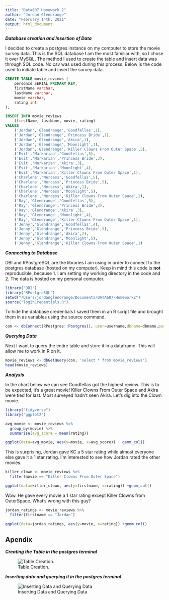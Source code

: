 ```yaml
---
title: "Data607 Homework 2"
author: "Jordan Glendrange"
date: "February 14th, 2021"
output: html_document
---
```


***Database creation and Insertion of Data***

I decided to create a postgres instance on my computer to store the movie survey data. This is the SQL database I am the most familiar with, so I chose it over MySQL. The method I used to create the table and insert data was through SQL code. No csv was used during this process. Below is the code used to initiate table and insert the survey data. 

```sql
CREATE TABLE movie_reviews (
	personId SERIAL PRIMARY KEY,
	firstName varchar,
	lastName varchar,
	movie varchar,
	rating int
);

INSERT INTO movie_reviews 
	(firstName, lastName, movie, rating)
VALUES
	('Jordan','Glendrange','Goodfellas',1),
	('Jordan','Glendrange','Princess Bride',1),
	('Jordan','Glendrange','Akira',1),
	('Jordan','Glendrange','Moonlight',1),
	('Jordan','Glendrange','Killer Clowns From Outer Space',5),
	('Evit','Markarian','Goodfellas',5),
	('Evit','Markarian','Princess Bride',3),
	('Evit','Markarian','Akira',3),
	('Evit','Markarian','Moonlight',4),
	('Evit','Markarian','Killer Clowns From Outer Space',1),
	('Charlene','Nercess','Goodfellas',5),
	('Charlene','Nercess','Princess Bride',5),
	('Charlene','Nercess','Akira',1),
	('Charlene','Nercess','Moonlight',5),
	('Charlene','Nercess','Killer Clowns From Outer Space',2),
	('Ray','Glendrange','Goodfellas',5),
	('Ray','Glendrange','Princess Bride',3),
	('Ray','Glendrange','Akira',3),
	('Ray','Glendrange','Moonlight',4),
	('Ray','Glendrange','Killer Clowns From Outer Space',1),
	('Jenny','Glendrange','Goodfellas',4),
	('Jenny','Glendrange','Princess Bride',5),
	('Jenny','Glendrange','Akira',2),
	('Jenny','Glendrange','Moonlight',5),
	('Jenny','Glendrange','Killer Clowns From Outer Space',1)
```

***Connecting to Database***

DBI and RPostgreSQL are the libraries I am using in order to connect to the postgres database (hosted on my computer). Keep in mind this code is **not** reproducible, because 1. I am setting my working directory in the code and 2. The data is hosted on my personal computer. 

```r
library("DBI")
library("RPostgreSQL")
setwd("/Users/jordanglendrange/Documents/DATA607/Homework2")
source("loginCredentials.R")
```

To hide the database credentials I saved them in an R script file and brought them in as variables using the source command.

```r
con <- dbConnect(RPostgres::Postgres(), user=username,dbname=dbname,password=password)
```

***Querying Data***

Next I want to query the entire table and store it in a dataframe. This will allow me to work in R on it.

```r
movie_reviews <- dbGetQuery(con, 'select * from movie_reviews')
head(movie_reviews)
```

***Analysis***

In the chart below we can see Goodfellas got the highest review. This is to be expected, it's a great movie! Killer Clowns From Outer Space and Akira were tied for last. Most surveyed hadn't seen Akira. Let's dig into the Clown movie.

```r
library("tidyverse")
library("ggplot2")

avg_movie <- movie_reviews %>%
  group_by(movie) %>%
  summarise(avg_score = mean(rating))

ggplot(data=avg_movie, aes(y=movie, x=avg_score)) + geom_col()
```

This is surprising, Jordan gave KC a 5 star rating while almost everyone else gave it a 1 star rating. I'm interested to see how Jordan rated the other movies.
```r
killer_clown <- movie_reviews %>%
  filter(movie == "Killer Clowns From Outer Space")

ggplot(data=killer_clown, aes(y=firstname, x=rating)) +geom_col()
```
Wow. He gave every movie a 1 star rating except Killer Clowns from OuterSpace. What's wrong with this guy?

```r
jordan_ratings <- movie_reviews %>%
  filter(firstname == "Jordan")

ggplot(data=jordan_ratings, aes(y=movie, x=rating)) +geom_col()
```

## Apendix
***Creating the Table in the postgres terminal***

![Table Creation.](/Users/jordanglendrange/Desktop/screenshot1.png)


***Inserting data and querying it in the postgres terminal***

![Inserting Data and Querying Data](/Users/jordanglendrange/Desktop/screenshot2.png)